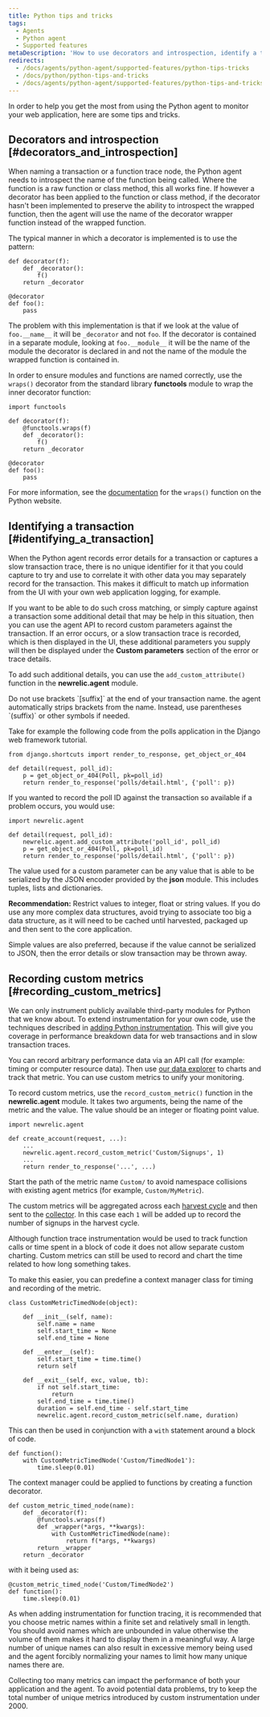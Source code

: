 ```yaml
---
title: Python tips and tricks
tags:
  - Agents
  - Python agent
  - Supported features
metaDescription: 'How to use decorators and introspection, identify a transaction, or record custom metrics with the Python agent.'
redirects:
  - /docs/agents/python-agent/supported-features/python-tips-tricks
  - /docs/python/python-tips-and-tricks
  - /docs/agents/python-agent/supported-features/python-tips-and-tricks
---
```


In order to help you get the most from using the Python agent to monitor your web application, here are some tips and tricks.

## Decorators and introspection [#decorators_and_introspection]

When naming a transaction or a function trace node, the Python agent needs to introspect the name of the function being called. Where the function is a raw function or class method, this all works fine. If however a decorator has been applied to the function or class method, if the decorator hasn't been implemented to preserve the ability to introspect the wrapped function, then the agent will use the name of the decorator wrapper function instead of the wrapped function.

The typical manner in which a decorator is implemented is to use the pattern:

```
def decorator(f):
    def _decorator():
        f()
    return _decorator

@decorator
def foo():
    pass
```

The problem with this implementation is that if we look at the value of `foo.__name__` it will be `_decorator` and not `foo`. If the decorator is contained in a separate module, looking at `foo.__module__` it will be the name of the module the decorator is declared in and not the name of the module the wrapped function is contained in.

In order to ensure modules and functions are named correctly, use the `wraps()` decorator from the standard library **functools** module to wrap the inner decorator function:

```
import functools

def decorator(f):
    @functools.wraps(f)
    def _decorator():
        f()
    return _decorator

@decorator
def foo():
    pass
```

For more information, see the [documentation](http://docs.python.org/library/functools.html#functools.wraps) for the `wraps()` function on the Python website.

## Identifying a transaction [#identifying_a_transaction]

When the Python agent records error details for a transaction or captures a slow transaction trace, there is no unique identifier for it that you could capture to try and use to correlate it with other data you may separately record for the transaction. This makes it difficult to match up information from the UI with your own web application logging, for example.

If you want to be able to do such cross matching, or simply capture against a transaction some additional detail that may be help in this situation, then you can use the agent API to record custom parameters against the transaction. If an error occurs, or a slow transaction trace is recorded, which is then displayed in the UI, these additional parameters you supply will then be displayed under the **Custom parameters** section of the error or trace details.

To add such additional details, you can use the `add_custom_attribute()` function in the **newrelic.agent** module.

<Callout variant="important">
  Do not use brackets `[suffix]` at the end of your transaction name. the agent automatically strips brackets from the name. Instead, use parentheses `(suffix)` or other symbols if needed.
</Callout>

Take for example the following code from the polls application in the Django web framework tutorial.

```
from django.shortcuts import render_to_response, get_object_or_404

def detail(request, poll_id):
    p = get_object_or_404(Poll, pk=poll_id)
    return render_to_response('polls/detail.html', {'poll': p})
```

If you wanted to record the poll ID against the transaction so available if a problem occurs, you would use:

```
import newrelic.agent

def detail(request, poll_id):
    newrelic.agent.add_custom_attribute('poll_id', poll_id)
    p = get_object_or_404(Poll, pk=poll_id)
    return render_to_response('polls/detail.html', {'poll': p})
```

The value used for a custom parameter can be any value that is able to be serialized by the JSON encoder provided by the **json** module. This includes tuples, lists and dictionaries.

**Recommendation:** Restrict values to integer, float or string values. If you do use any more complex data structures, avoid trying to associate too big a data structure, as it will need to be cached until harvested, packaged up and then sent to the core application.

Simple values are also preferred, because if the value cannot be serialized to JSON, then the error details or slow transaction may be thrown away.

## Recording custom metrics [#recording_custom_metrics]

We can only instrument publicly available third-party modules for Python that we know about. To extend instrumentation for your own code, use the techniques described in [adding Python instrumentation](/docs/agents/python-agent/supported-features/python-custom-instrumentation). This will give you coverage in performance breakdown data for web transactions and in slow transaction traces.

You can record arbitrary performance data via an API call (for example: timing or computer resource data). Then use [our data explorer](/docs/query-your-data/explore-query-data/data-explorer/introduction-data-explorer) to charts and track that metric. You can use custom metrics to unify your monitoring.

To record custom metrics, use the `record_custom_metric()` function in the **newrelic.agent** module. It takes two arguments, being the name of the metric and the value. The value should be an integer or floating point value.

```
import newrelic.agent

def create_account(request, ...):
    ...
    newrelic.agent.record_custom_metric('Custom/Signups', 1)
    ...
    return render_to_response('...', ...)
```

Start the path of the metric name `Custom/` to avoid namespace collisions with existing agent metrics (for example, `Custom/MyMetric`).

The custom metrics will be aggregated across each [harvest cycle](/docs/accounts-partnerships/education/getting-started-new-relic/glossary#harvest-cycle) and then sent to the [collector](/docs/accounts-partnerships/education/getting-started-new-relic/glossary#collector). In this case each `1` will be added up to record the number of signups in the harvest cycle.

Although function trace instrumentation would be used to track function calls or time spent in a block of code it does not allow separate custom charting. Custom metrics can still be used to record and chart the time related to how long something takes.

To make this easier, you can predefine a context manager class for timing and recording of the metric.

```
class CustomMetricTimedNode(object):

    def __init__(self, name):
        self.name = name
        self.start_time = None
        self.end_time = None

    def __enter__(self):
        self.start_time = time.time()
        return self

    def __exit__(self, exc, value, tb):
        if not self.start_time:
            return
        self.end_time = time.time()
        duration = self.end_time - self.start_time
        newrelic.agent.record_custom_metric(self.name, duration)
```

This can then be used in conjunction with a `with` statement around a block of code.

```
def function():
    with CustomMetricTimedNode('Custom/TimedNode1'):
        time.sleep(0.01)
```

The context manager could be applied to functions by creating a function decorator.

```
def custom_metric_timed_node(name):
    def _decorator(f):
        @functools.wraps(f)
        def _wrapper(*args, **kwargs):
            with CustomMetricTimedNode(name):
                return f(*args, **kwargs)
        return _wrapper
    return _decorator
```

with it being used as:

```
@custom_metric_timed_node('Custom/TimedNode2')
def function():
    time.sleep(0.01)
```

As when adding instrumentation for function tracing, it is recommended that you choose metric names within a finite set and relatively small in length. You should avoid names which are unbounded in value otherwise the volume of them makes it hard to display them in a meaningful way. A large number of unique names can also result in excessive memory being used and the agent forcibly normalizing your names to limit how many unique names there are.

<Callout variant="caution">
  Collecting too many metrics can impact the performance of both your application and the agent. To avoid potential data problems, try to keep the total number of unique metrics introduced by custom instrumentation under 2000.
</Callout>
